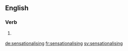 ==English==

===Verb===
{{head|en|present participle}}

# {{context|British|lang=en}} {{present participle of|sensationalise|lang=en}}

[[de:sensationalising]]
[[fr:sensationalising]]
[[sv:sensationalising]]
